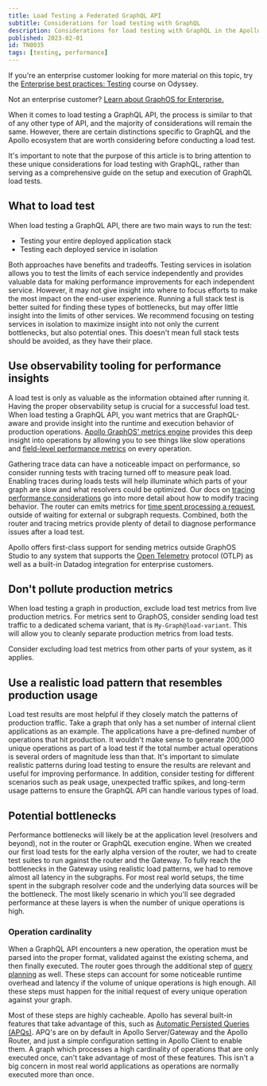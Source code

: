 ```yaml
---
title: Load Testing a Federated GraphQL API
subtitle: Considerations for load testing with GraphQL
description: Considerations for load testing with GraphQL in the Apollo ecosystem.
published: 2023-02-01
id: TN0035
tags: [testing, performance]
---
```


<Tip>

If you're an enterprise customer looking for more material on this topic, try the [Enterprise best practices: Testing](https://www.apollographql.com/tutorials/testing) course on Odyssey.

Not an enterprise customer? [Learn about GraphOS for Enterprise.](/graphos/enterprise)

</Tip>

When it comes to load testing a GraphQL API, the process is similar to that of any other type of API, and the majority of considerations will remain the same. However, there are certain distinctions specific to GraphQL and the Apollo ecosystem that are worth considering before conducting a load test.

It's important to note that the purpose of this article is to bring attention to these unique considerations for load testing with GraphQL, rather than serving as a comprehensive guide on the setup and execution of GraphQL load tests.

## What to load test

When load testing a GraphQL API, there are two main ways to run the test:

- Testing your entire deployed application stack
- Testing each deployed service in isolation

Both approaches have benefits and tradeoffs. Testing services in isolation allows you to test the limits of each service independently and provides valuable data for making performance improvements for each independent service. However, it may not give insight into where to focus efforts to make the most impact on the end-user experience. Running a full stack test is better suited for finding these types of bottlenecks, but may offer little insight into the limits of other services. We recommend focusing on testing services in isolation to maximize insight into not only the current bottlenecks, but also potential ones. This doesn't mean full stack tests should be avoided, as they have their place.

## Use observability tooling for performance insights

A load test is only as valuable as the information obtained after running it. Having the proper observability setup is crucial for a successful load test. When load testing a GraphQL API, you want metrics that are GraphQL-aware and provide insight into the runtime and execution behavior of production operations. [Apollo GraphOS' metrics engine](/graphos/metrics/) provides this deep insight into operations by allowing you to see things like slow operations and [field-level performance metrics](/graphos/metrics/operations/#resolver-level-traces) on every operation.

Gathering trace data can have a noticeable impact on performance, so consider running tests with tracing turned off to measure peak load. Enabling traces during loads tests will help illuminate which parts of your graph are slow and what resolvers could be optimized. Our docs on [tracing performance considerations](/graphos/metrics/sending-operation-metrics/#performance-considerations) go into more detail about how to modify tracing behavior. The router can emits metrics for [time spent processing a request](/router/configuration/telemetry/instrumentation/standard-instruments/#performance), outside of waiting for external or subgraph requests. Combined, both the router and tracing metrics provide plenty of detail to diagnose performance issues after a load test.

Apollo offers first-class support for sending metrics outside GraphOS Studio to any system that supports the [Open Telemetry](/federation/opentelemetry/) protocol (OTLP) as well as a built-in Datadog integration for enterprise customers.

## Don't pollute production metrics

When load testing a graph in production, exclude load test metrics from live production metrics. For metrics sent to GraphOS, consider sending load test traffic to a dedicated schema variant, that is `My-Graph@load-variant`. This will allow you to cleanly separate production metrics from load tests.

<Tip>

Consider excluding load test metrics from other parts of your system, as it applies.

</Tip>

## Use a realistic load pattern that resembles production usage

Load test results are most helpful if they closely match the patterns of production traffic. Take a graph that only has a set number of internal client applications as an example. The applications have a pre-defined number of operations that hit production. It wouldn't make sense to generate 200,000 unique operations as part of a load test if the total number actual operations is several orders of magnitude less than that. It's important to simulate realistic patterns during load testing to ensure the results are relevant and useful for improving performance. In addition, consider testing for different scenarios such as peak usage, unexpected traffic spikes, and long-term usage patterns to ensure the GraphQL API can handle various types of load.

## Potential bottlenecks

Performance bottlenecks will likely be at the application level (resolvers and beyond), not in the router or GraphQL execution engine. When we created our first load tests for the early alpha version of the router, we had to create test suites to run against the router and the Gateway. To fully reach the bottlenecks in the Gateway using realistic load patterns, we had to remove almost all latency in the subgraphs. For most real world setups, the time spent in the subgraph resolver code and the underlying data sources will be the bottleneck. The most likely scenario in which you'll see degraded performance at these layers is when the number of unique operations is high.

### Operation cardinality

When a GraphQL API encounters a new operation, the operation must be parsed into the proper format, validated against the existing schema, and then finally executed. The router goes through the additional step of [query planning](/federation/query-plans/) as well. These steps can account for some noticeable runtime overhead and latency if the volume of unique operations is high enough. All these steps must happen for the initial request of every unique operation against your graph.

Most of these steps are highly cacheable. Apollo has several built-in features that take advantage of this, such as [Automatic Persisted Queries (APQs)](/apollo-server/performance/apq/). APQ's are on by default in Apollo Server/Gateway and the Apollo Router, and just a simple configuration setting in Apollo Client to enable them. A graph which processes a high cardinality of operations that are only executed once, can't take advantage of most of these features. This isn't a big concern in most real world applications as operations are normally executed more than once.
